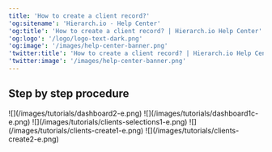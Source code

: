 ```yaml
---
title: 'How to create a client record?'
'og:sitename': 'Hierarch.io - Help Center'
'og:title': 'How to create a client record? | Hierarch.io Help Center'
'og:logo': '/logo/logo-text-dark.png'
'og:image': '/images/help-center-banner.png'
'twitter:title': 'How to create a client record? | Hierarch.io Help Center'
'twitter:image': '/images/help-center-banner.png'
---
```


## Step by step procedure

<Steps>
  <Step title="Go to &#x22;Dashboard&#x22;">
    ![](/images/tutorials/dashboard2-e.png)
  </Step>

  <Step title="Click your &#x22;company name&#x22;">
    ![](/images/tutorials/dashboard1c-e.png)
  </Step>

  <Step title="Click &#x22;Sales > Clients&#x22; from the sidebar.">
    ![](/images/tutorials/clients-selections1-e.png)
  </Step>

  <Step title="Click the &#x22;Add&#x22; button.">
    ![](/images/tutorials/clients-create1-e.png)
  </Step>

  <Step title="Fill up the fields, then hit &#x22;Save&#x22;.">
    ![](/images/tutorials/clients-create2-e.png)
  </Step>
</Steps>